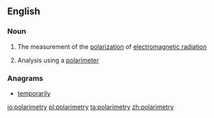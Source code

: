 ==English==

===Noun===
{{en-noun|-}}

# {{context|physics}} The measurement of the [[polarization]] of [[electromagnetic radiation]]
# {{chemistry}} Analysis using a [[polarimeter]]

===Anagrams===
* [[temporarily#English|temporarily]]

[[io:polarimetry]]
[[pl:polarimetry]]
[[ta:polarimetry]]
[[zh:polarimetry]]